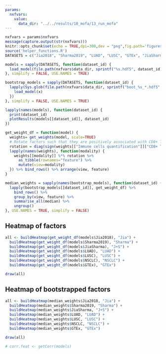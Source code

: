 ```yaml
---
params:
  nxfvars:
    value:
      data_dir: "../../results/10_mofa/13_run_mofa"
---
```



```r
nxfvars = params$nxfvars
message(capture.output(str(nxfvars)))
knitr::opts_chunk$set(echo = TRUE,dpi=300,dev = "png",fig.path='figures/')
source('helper_functions.R')
DATASETS = c("Jia2018", "Sharma2019", "LUAD", "LUSC", "GTEx", "JiaSharma", "NSCLC")
```

```r
models = sapply(DATASETS, function(dataset_id) {
  load_model(file.path(nxfvars$data_dir, sprintf("%s.hdf5", dataset_id)))
}, simplify = FALSE, USE.NAMES = TRUE)
```
```r
bootstrap_models = sapply(DATASETS, function(dataset_id) {
  lapply(Sys.glob(file.path(nxfvars$data_dir, sprintf("boot_%s_*.hdf5", dataset_id))), function(x) {
    load_model(x)
  })
}, simplify = FALSE, USE.NAMES = TRUE)
```

```r
lapply(names(models), function(dataset_id) {
  print(dataset_id)
  plotResults(models[[dataset_id]], dataset_id)
})
```
```r
get_weight_df = function(model) {
  weights= get_weights(model, scale=TRUE)
  # Rotate factors such that they are positively associated with CD8+ T-cell infiltration. 
  rotation = diag(sign(weights[["Immune cells quantification"]]["CD8+ T", ]))
  lapply(names(weights), function(modality) {
    weights[[modality]] %*% rotation %>%
      as_tibble(rownames="feature") %>%
      mutate(view=modality)
  }) %>% bind_rows() %>% arrange(view, feature)
}
```


```r
median_weights = sapply(names(bootstrap_models), function(dataset_id) {
  lapply(bootstrap_models[[dataset_id]], get_weight_df) %>%
    bind_rows() %>%
    group_by(view, feature) %>% 
    summarise_all(median) %>% 
    ungroup()
}, USE.NAMES = TRUE, simplify = FALSE) 

```


## Heatmap of factors
```r
all <- buildHeatmap(get_weight_df(models$Jia2018), "Jia") + 
  buildHeatmap(get_weight_df(models$Sharma2019), "Sharma") + 
  buildHeatmap(get_weight_df(models$JiaSharma), "J+S") +
  buildHeatmap(get_weight_df(models$LUAD), "LUAD") +
  buildHeatmap(get_weight_df(models$LUSC), "LUSC") +
  buildHeatmap(get_weight_df(models$NSCLC), "NSCLC") +
  buildHeatmap(get_weight_df(models$GTEx), "GTEx") 

draw(all)
```

## Heatmap of bootstrapped factors
```r
all <- buildHeatmap(median_weights$Jia2018, "Jia") + 
  buildHeatmap(median_weights$Sharma2019, "Sharma") + 
  buildHeatmap(median_weights$JiaSharma, "J+S") +
  buildHeatmap(median_weights$LUAD, "LUAD") +
  buildHeatmap(median_weights$LUSC, "LUSC") +
  buildHeatmap(median_weights$NSCLC, "NSCLC") +
  buildHeatmap(median_weights$GTEx, "GTEx") 

draw(all)
```

```r

# corr.feat <- getCorr(models)

 
```



